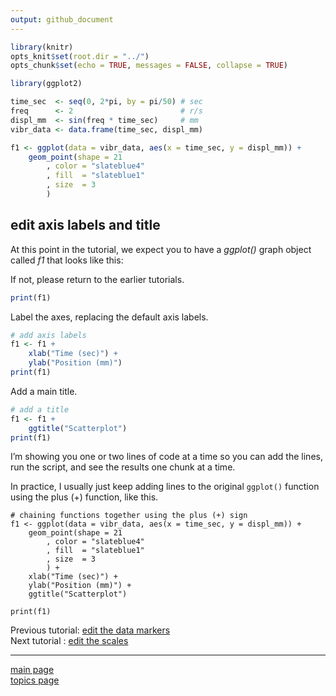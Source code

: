 ```yaml
---
output: github_document
---
```


```r
library(knitr)
opts_knit$set(root.dir = "../")
opts_chunk$set(echo = TRUE, messages = FALSE, collapse = TRUE)

library(ggplot2)

time_sec  <- seq(0, 2*pi, by = pi/50) # sec
freq      <- 2                        # r/s
displ_mm  <- sin(freq * time_sec)     # mm
vibr_data <- data.frame(time_sec, displ_mm)

f1 <- ggplot(data = vibr_data, aes(x = time_sec, y = displ_mm)) +
	geom_point(shape = 21
		, color = "slateblue4"
		, fill  = "slateblue1"
		, size  = 3
		)
```

## edit axis labels and title 

At this point in the tutorial, we expect you to have a *ggplot()* graph object called *f1* that looks like this: 

If not, please return to the earlier tutorials. 

```r
print(f1)
```

Label the axes, replacing the default axis labels. 

```r
# add axis labels
f1 <- f1 + 
	xlab("Time (sec)") + 
	ylab("Position (mm)")
print(f1)
```

Add a main title. 
 
```r
# add a title
f1 <- f1 + 
	ggtitle("Scatterplot")
print(f1)
```

I'm showing you one or two lines of code at a time so you can add the lines, run the script, and see the results one chunk at a time. 

In practice, I usually just keep adding lines to the original `ggplot()` function using the plus (+) function, like this.   

```
# chaining functions together using the plus (+) sign
f1 <- ggplot(data = vibr_data, aes(x = time_sec, y = displ_mm)) +
	geom_point(shape = 21
		, color = "slateblue4"
		, fill  = "slateblue1"
		, size  = 3
		) +
	xlab("Time (sec)") + 
	ylab("Position (mm)") +
	ggtitle("Scatterplot")
	
print(f1)
```





Previous tutorial: [edit the data markers](tut-0305_edit-data-markers.md)<br>
Next tutorial : [edit the scales](tut-0307_edit-scales.md) 

---

[main page](../README.md)<br> 
[topics page](README-by-topic.md)
